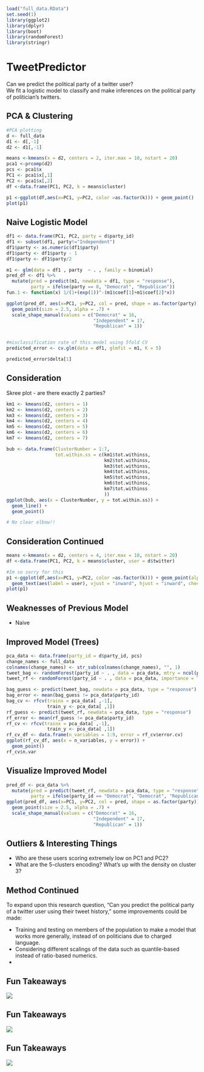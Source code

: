 ```r
load("full_data.RData")
set.seed(1)
library(ggplot2)
library(dplyr)
library(boot)
library(randomForest)
library(stringr)
```


# TweetPredictor
Can we predict the political party of a twitter user?        
We fit a logistic model to classify and make inferences on the political party of politician's twitters. 

## PCA & Clustering

```r
#PCA plotting
d <- full_data
d1 <- d[,-1]
d2 <- d1[,-1]

means <-kmeans(x = d2, centers = 2, iter.max = 10, nstart = 20)
pca1 <-prcomp(d2)
pcs <- pca1$x
PC1 <- pca1$x[,1]
PC2 <- pca1$x[,2]
df <-data.frame(PC1, PC2, k = means$cluster)

p1 <-ggplot(df,aes(x=PC1, y=PC2, color =as.factor(k))) + geom_point()
plot(p1)
```


## Naive Logistic Model {.build}

```r
df1 <- data.frame(PC1, PC2, party = d$party_id)
df1 <- subset(df1, party!="Independent")
df1$party <- as.numeric(df1$party)
df1$party <- df1$party - 1
df1$party <- df1$party/2

m1 <- glm(data = df1 , party  ~ . , family = binomial)
pred_df <- df1 %>%
  mutate(pred = predict(m1, newdata = df1, type = "response"),
         party = ifelse(party == 0, "Democrat", "Republican"))
fun.1 <- function(x) 1/(1+(exp(1))^-(m1$coef[1]+m1$coef[2]*x))

ggplot(pred_df, aes(x=PC1, y=PC2, col = pred, shape = as.factor(party))) +
  geom_point(size = 2.5, alpha = .7) +
  scale_shape_manual(values = c("Democrat" = 16,
                                "Independent" = 17,
                                "Republican" = 1))


#misclassification rate of this model using 5fold CV
predicted_error <- cv.glm(data = df1, glmfit = m1, K = 5)
```

```r
predicted_error$delta[1]
```


## Consideration

Skree plot - are there exactly 2 parties?

```r
km1 <- kmeans(d2, centers = 1)
km2 <- kmeans(d2, centers = 2)
km3 <- kmeans(d2, centers = 3)
km4 <- kmeans(d2, centers = 4)
km5 <- kmeans(d2, centers = 5)
km6 <- kmeans(d2, centers = 6)
km7 <- kmeans(d2, centers = 7)

bub <- data.frame(ClusterNumber = 1:7,
                  tot.within.ss = c(km1$tot.withinss,
                                    km2$tot.withinss,
                                    km3$tot.withinss,
                                    km4$tot.withinss,
                                    km5$tot.withinss,
                                    km6$tot.withinss,
                                    km7$tot.withinss
                                    ))
ggplot(bub, aes(x = ClusterNumber, y = tot.within.ss)) +
  geom_line() +
  geom_point()

# No clear elbow!!
```


## Consideration Continued

```r
means <-kmeans(x = d2, centers = 4, iter.max = 10, nstart = 20)
df <-data.frame(PC1, PC2, k = means$cluster, user = d$twitter)

#Im so sorry for this
p1 <-ggplot(df,aes(x=PC1, y=PC2, color =as.factor(k))) + geom_point(alpha = .25) +
  geom_text(aes(label = user), vjust = "inward", hjust = "inward", check_overlap = TRUE)
plot(p1)
```

## Weaknesses of Previous Model {.build}

* Naive

## Improved Model (Trees)

```r
pca_data <- data.frame(party_id = d$party_id, pcs)
change_names <- full_data
colnames(change_names) <- str_sub(colnames(change_names), "", 1)
tweet_bag <- randomForest(party_id ~ . , data = pca_data, mtry = ncol(pca_data)-1)
tweet_rf <- randomForest(party_id ~ . , data = pca_data, importance = TRUE)

bag_guess <- predict(tweet_bag, newdata = pca_data, type = "response")
bag_error <- mean(bag_guess != pca_data$party_id)
bag_cv <- rfcv(trainx = pca_data[ ,-1],
               train_y <- pca_data[ ,1])
rf_guess <- predict(tweet_rf, newdata = pca_data, type = "response")
rf_error <- mean(rf_guess != pca_data$party_id)
rf_cv <- rfcv(trainx = pca_data[ ,-1],
               train_y <- pca_data[ ,1])
rf_cv_df <- data.frame(n_variables = 1:9, error = rf_cv$error.cv)
ggplot(rf_cv_df, aes(x = n_variables, y = error)) +
  geom_point()
rf_cv$n.var
```


## Visualize Improved Model

```r
pred_df <- pca_data %>%
  mutate(pred = predict(tweet_rf, newdata = pca_data, type = "response"),
         party = ifelse(party_id == "Democrat", "Democrat", "Republican"))
ggplot(pred_df, aes(x=PC1, y=PC2, col = pred, shape = as.factor(party))) +
  geom_point(size = 2.5, alpha = .7) +
  scale_shape_manual(values = c("Democrat" = 16,
                                "Independent" = 17,
                                "Republican" = 1))
```



## Outliers & Interesting Things

- Who are these users scoring extremely low on PC1 and PC2?
- What are the 5-clusters encoding? What's up with the density on cluster 3?

## Method Continued {.build}

To expand upon this research question, "Can you predict the political party of a twitter user using their tweet history," some improvements could be made:

- Training and testing on members of the population to make a model that works more generally, instead of on politicians due to charged language.
- Considering different scalings of the data such as quantile-based instead of ratio-based numerics.
- 

## Fun Takeaways

![](images/all_words_dot.png)

## Fun Takeaways

![](images/hash_tags_dot.png)

## Fun Takeaways

![](images/hash_tags_bar.png)

